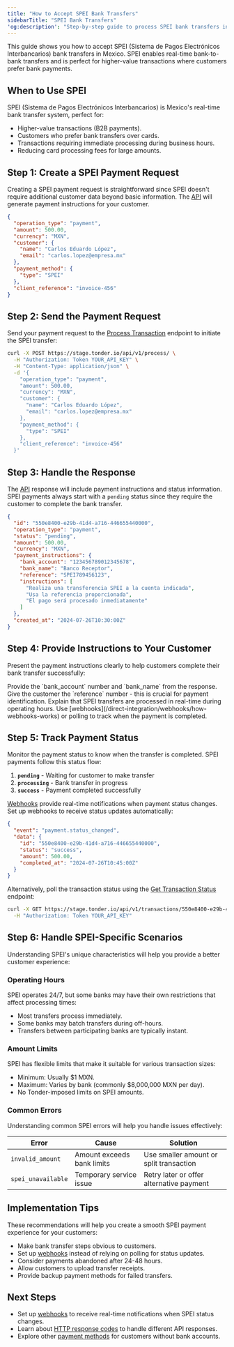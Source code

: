 ```yaml
---
title: "How to Accept SPEI Bank Transfers"
sidebarTitle: "SPEI Bank Transfers"
'og:description': "Step-by-step guide to process SPEI bank transfers in Mexico with Tonder"
---
```


This guide shows you how to accept SPEI (Sistema de Pagos Electrónicos Interbancarios) bank transfers in Mexico. SPEI enables real-time bank-to-bank transfers and is perfect for higher-value transactions where customers prefer bank payments.

## When to Use SPEI

SPEI (Sistema de Pagos Electrónicos Interbancarios) is Mexico's real-time bank transfer system, perfect for:
- Higher-value transactions (B2B payments).
- Customers who prefer bank transfers over cards.
- Transactions requiring immediate processing during business hours.
- Reducing card processing fees for large amounts.

## Step 1: Create a SPEI Payment Request

Creating a SPEI payment request is straightforward since SPEI doesn't require additional customer data beyond basic information. The [API](/reference/overview) will generate payment instructions for your customer.

```json
{
  "operation_type": "payment",
  "amount": 500.00,
  "currency": "MXN",
  "customer": {
    "name": "Carlos Eduardo López",
    "email": "carlos.lopez@empresa.mx"
  },
  "payment_method": {
    "type": "SPEI"
  },
  "client_reference": "invoice-456"
}
```

## Step 2: Send the Payment Request

Send your payment request to the [Process Transaction](/reference/process-transaction) endpoint to initiate the SPEI transfer:

```bash
curl -X POST https://stage.tonder.io/api/v1/process/ \
  -H "Authorization: Token YOUR_API_KEY" \
  -H "Content-Type: application/json" \
  -d '{
    "operation_type": "payment",
    "amount": 500.00,
    "currency": "MXN",
    "customer": {
      "name": "Carlos Eduardo López",
      "email": "carlos.lopez@empresa.mx"
    },
    "payment_method": {
      "type": "SPEI"
    },
    "client_reference": "invoice-456"
  }'
```

## Step 3: Handle the Response

The [API](/reference/overview) response will include payment instructions and status information. SPEI payments always start with a `pending` status since they require the customer to complete the bank transfer.

```json
{
  "id": "550e8400-e29b-41d4-a716-446655440000",
  "operation_type": "payment",
  "status": "pending",
  "amount": 500.00,
  "currency": "MXN",
  "payment_instructions": {
    "bank_account": "123456789012345678",
    "bank_name": "Banco Receptor",
    "reference": "SPEI789456123",
    "instructions": [
      "Realiza una transferencia SPEI a la cuenta indicada",
      "Usa la referencia proporcionada",
      "El pago será procesado inmediatamente"
    ]
  },
  "created_at": "2024-07-26T10:30:00Z"
}
```

## Step 4: Provide Instructions to Your Customer

Present the payment instructions clearly to help customers complete their bank transfer successfully:

<Steps>
<Step title="Share the bank account details">
Provide the `bank_account` number and `bank_name` from the response.
</Step>
<Step title="Provide the payment reference">
Give the customer the `reference` number - this is crucial for payment identification.
</Step>
<Step title="Set expectations">
Explain that SPEI transfers are processed in real-time during operating hours.
</Step>
<Step title="Monitor payment status">
Use [webhooks](/direct-integration/webhooks/how-webhooks-works) or polling to track when the payment is completed.
</Step>
</Steps>

## Step 5: Track Payment Status

Monitor the payment status to know when the transfer is completed. SPEI payments follow this status flow:

1. **`pending`** - Waiting for customer to make transfer
2. **`processing`** - Bank transfer in progress  
3. **`success`** - Payment completed successfully

[Webhooks](/direct-integration/webhooks/how-webhooks-works) provide real-time notifications when payment status changes. Set up webhooks to receive status updates automatically:

```json
{
  "event": "payment.status_changed",
  "data": {
    "id": "550e8400-e29b-41d4-a716-446655440000",
    "status": "success",
    "amount": 500.00,
    "completed_at": "2024-07-26T10:45:00Z"
  }
}
```

Alternatively, poll the transaction status using the [Get Transaction Status](/reference/get-transaction-status) endpoint:

```bash
curl -X GET https://stage.tonder.io/api/v1/transactions/550e8400-e29b-41d4-a716-446655440000/ \
  -H "Authorization: Token YOUR_API_KEY"
```

## Step 6: Handle SPEI-Specific Scenarios

Understanding SPEI's unique characteristics will help you provide a better customer experience:


### Operating Hours

SPEI operates 24/7, but some banks may have their own restrictions that affect processing times:

- Most transfers process immediately.
- Some banks may batch transfers during off-hours.
- Transfers between participating banks are typically instant.

### Amount Limits

SPEI has flexible limits that make it suitable for various transaction sizes:
- Minimum: Usually $1 MXN.
- Maximum: Varies by bank (commonly $8,000,000 MXN per day).
- No Tonder-imposed limits on SPEI amounts.

### Common Errors

Understanding common SPEI errors will help you handle issues effectively:

| Error | Cause | Solution |
|-------|-------|----------|
| `invalid_amount` | Amount exceeds bank limits | Use smaller amount or split transaction |
| `spei_unavailable` | Temporary service issue | Retry later or offer alternative payment |

## Implementation Tips

These recommendations will help you create a smooth SPEI payment experience for your customers:

- Make bank transfer steps obvious to customers.
- Set up [webhooks](/direct-integration/webhooks/how-webhooks-works) instead of relying on polling for status updates.
- Consider payments abandoned after 24-48 hours.
- Allow customers to upload transfer receipts.
- Provide backup payment methods for failed transfers.

## Next Steps

- Set up [webhooks](/direct-integration/webhooks/how-webhooks-works) to receive real-time notifications when SPEI status changes.
- Learn about [HTTP response codes](/direct-integration/http-response-codes) to handle different API responses.
- Explore other [payment methods](/direct-integration/payment-methods/payment-methods-overview) for customers without bank accounts.
